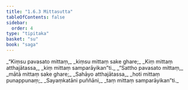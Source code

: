 ```yaml
---
title: "1.6.3 Mittasutta"
tableOfContents: false
sidebar:
  order: 4
type: "tipitaka"
basket: "su"
book: "saga"
---
```



<DynamicBreadcrumb />

<Division number="53" book="saga" bookNo="12" page="34">

<Paragraph number="292" type="verses" book="saga">
_“Kiṃsu pavasato mittaṃ,_  
_kiṃsu mittaṃ sake ghare;_  
_Kiṃ mittaṃ atthajātassa,_  
_kiṃ mittaṃ samparāyikan”ti._  

</Paragraph>

<Paragraph number="293" type="verses" book="saga">
_“Sattho pavasato mittaṃ,_  
_mātā mittaṃ sake ghare;_  
_Sahāyo atthajātassa,_  
_hoti mittaṃ punappunaṃ;_  
_Sayaṃkatāni puññāni,_  
_taṃ mittaṃ samparāyikan”ti._
</Paragraph>
</Division>